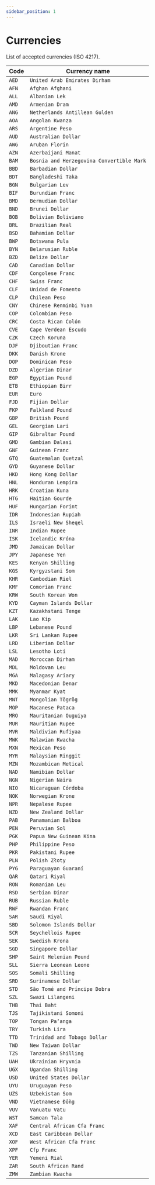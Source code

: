 ```yaml
---
sidebar_position: 1
---
```


# Currencies

List of accepted currencies (ISO 4217).

| Code | Currency name |
|--|--|
| `AED` | `United Arab Emirates Dirham` |
| `AFN` | `Afghan Afghani` |
| `ALL` | `Albanian Lek` |
| `AMD` | `Armenian Dram` |
| `ANG` | `Netherlands Antillean Gulden` |
| `AOA` | `Angolan Kwanza` |
| `ARS` | `Argentine Peso` |
| `AUD` | `Australian Dollar` |
| `AWG` | `Aruban Florin` |
| `AZN` | `Azerbaijani Manat` |
| `BAM` | `Bosnia and Herzegovina Convertible Mark` |
| `BBD` | `Barbadian Dollar` |
| `BDT` | `Bangladeshi Taka` |
| `BGN` | `Bulgarian Lev` |
| `BIF` | `Burundian Franc` |
| `BMD` | `Bermudian Dollar` |
| `BND` | `Brunei Dollar` |
| `BOB` | `Bolivian Boliviano` |
| `BRL` | `Brazilian Real` |
| `BSD` | `Bahamian Dollar` |
| `BWP` | `Botswana Pula` |
| `BYN` | `Belarusian Ruble` |
| `BZD` | `Belize Dollar` |
| `CAD` | `Canadian Dollar` |
| `CDF` | `Congolese Franc` |
| `CHF` | `Swiss Franc` |
| `CLF` | `Unidad de Fomento` |
| `CLP` | `Chilean Peso` |
| `CNY` | `Chinese Renminbi Yuan` |
| `COP` | `Colombian Peso` |
| `CRC` | `Costa Rican Colón` |
| `CVE` | `Cape Verdean Escudo` |
| `CZK` | `Czech Koruna` |
| `DJF` | `Djiboutian Franc` |
| `DKK` | `Danish Krone` |
| `DOP` | `Dominican Peso` |
| `DZD` | `Algerian Dinar` |
| `EGP` | `Egyptian Pound` |
| `ETB` | `Ethiopian Birr` |
| `EUR` | `Euro` |
| `FJD` | `Fijian Dollar` |
| `FKP` | `Falkland Pound` |
| `GBP` | `British Pound` |
| `GEL` | `Georgian Lari` |
| `GIP` | `Gibraltar Pound` |
| `GMD` | `Gambian Dalasi` |
| `GNF` | `Guinean Franc` |
| `GTQ` | `Guatemalan Quetzal` |
| `GYD` | `Guyanese Dollar` |
| `HKD` | `Hong Kong Dollar` |
| `HNL` | `Honduran Lempira` |
| `HRK` | `Croatian Kuna` |
| `HTG` | `Haitian Gourde` |
| `HUF` | `Hungarian Forint` |
| `IDR` | `Indonesian Rupiah` |
| `ILS` | `Israeli New Sheqel` |
| `INR` | `Indian Rupee` |
| `ISK` | `Icelandic Króna` |
| `JMD` | `Jamaican Dollar` |
| `JPY` | `Japanese Yen` |
| `KES` | `Kenyan Shilling` |
| `KGS` | `Kyrgyzstani Som` |
| `KHR` | `Cambodian Riel` |
| `KMF` | `Comorian Franc` |
| `KRW` | `South Korean Won` |
| `KYD` | `Cayman Islands Dollar` |
| `KZT` | `Kazakhstani Tenge` |
| `LAK` | `Lao Kip` |
| `LBP` | `Lebanese Pound` |
| `LKR` | `Sri Lankan Rupee` |
| `LRD` | `Liberian Dollar` |
| `LSL` | `Lesotho Loti` |
| `MAD` | `Moroccan Dirham` |
| `MDL` | `Moldovan Leu` |
| `MGA` | `Malagasy Ariary` |
| `MKD` | `Macedonian Denar` |
| `MMK` | `Myanmar Kyat` |
| `MNT` | `Mongolian Tögrög` |
| `MOP` | `Macanese Pataca` |
| `MRO` | `Mauritanian Ouguiya` |
| `MUR` | `Mauritian Rupee` |
| `MVR` | `Maldivian Rufiyaa` |
| `MWK` | `Malawian Kwacha` |
| `MXN` | `Mexican Peso` |
| `MYR` | `Malaysian Ringgit` |
| `MZN` | `Mozambican Metical` |
| `NAD` | `Namibian Dollar` |
| `NGN` | `Nigerian Naira` |
| `NIO` | `Nicaraguan Córdoba` |
| `NOK` | `Norwegian Krone` |
| `NPR` | `Nepalese Rupee` |
| `NZD` | `New Zealand Dollar` |
| `PAB` | `Panamanian Balboa` |
| `PEN` | `Peruvian Sol` |
| `PGK` | `Papua New Guinean Kina` |
| `PHP` | `Philippine Peso` |
| `PKR` | `Pakistani Rupee` |
| `PLN` | `Polish Złoty` |
| `PYG` | `Paraguayan Guaraní` |
| `QAR` | `Qatari Riyal` |
| `RON` | `Romanian Leu` |
| `RSD` | `Serbian Dinar` |
| `RUB` | `Russian Ruble` |
| `RWF` | `Rwandan Franc` |
| `SAR` | `Saudi Riyal` |
| `SBD` | `Solomon Islands Dollar` |
| `SCR` | `Seychellois Rupee` |
| `SEK` | `Swedish Krona` |
| `SGD` | `Singapore Dollar` |
| `SHP` | `Saint Helenian Pound` |
| `SLL` | `Sierra Leonean Leone` |
| `SOS` | `Somali Shilling` |
| `SRD` | `Surinamese Dollar` |
| `STD` | `São Tomé and Príncipe Dobra` |
| `SZL` | `Swazi Lilangeni` |
| `THB` | `Thai Baht` |
| `TJS` | `Tajikistani Somoni` |
| `TOP` | `Tongan Paʻanga` |
| `TRY` | `Turkish Lira` |
| `TTD` | `Trinidad and Tobago Dollar` |
| `TWD` | `New Taiwan Dollar` |
| `TZS` | `Tanzanian Shilling` |
| `UAH` | `Ukrainian Hryvnia` |
| `UGX` | `Ugandan Shilling` |
| `USD` | `United States Dollar` |
| `UYU` | `Uruguayan Peso` |
| `UZS` | `Uzbekistan Som` |
| `VND` | `Vietnamese Đồng` |
| `VUV` | `Vanuatu Vatu` |
| `WST` | `Samoan Tala` |
| `XAF` | `Central African Cfa Franc` |
| `XCD` | `East Caribbean Dollar` |
| `XOF` | `West African Cfa Franc` |
| `XPF` | `Cfp Franc` |
| `YER` | `Yemeni Rial` |
| `ZAR` | `South African Rand` |
| `ZMW` | `Zambian Kwacha` |
